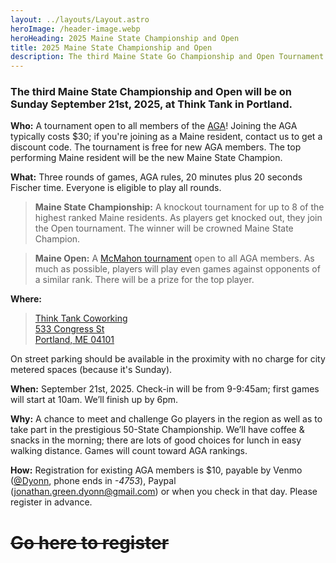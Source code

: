 ```yaml
---
layout: ../layouts/Layout.astro
heroImage: /header-image.webp
heroHeading: 2025 Maine State Championship and Open
title: 2025 Maine State Championship and Open
description: The third Maine State Go Championship and Open Tournament is on September 21st, 2025.
---
```


### The third Maine State Championship and Open will be on Sunday September 21st, 2025, at Think Tank in Portland.

**Who:**
A tournament open to all members of the [AGA](https://www.usgo.org/)!
Joining the AGA typically costs $30; if you're joining as a Maine resident, contact us to get a discount code.
The tournament is free for new AGA members.
The top performing Maine resident will be the new Maine State Champion.

**What:**
Three rounds of games, AGA rules,
20 minutes plus 20 seconds Fischer time.
Everyone is eligible to play all rounds.

> **Maine State Championship:** A knockout tournament for up to 8 of the highest ranked 
> Maine residents. As players get knocked out, they join the Open tournament. 
> The winner will be crowned Maine State Champion.

> **Maine Open:** A [McMahon tournament](https://senseis.xmp.net/?McMahonPairing)
> open to all AGA members.
> As much as possible, players will play even games against opponents
> of a similar rank.
> There will be a prize for the top player.

**Where:**

> [Think Tank Coworking](https://www.thinktankcoworking.com/locations)  
> [533 Congress St  
> Portland, ME 04101](https://www.openstreetmap.org/directions?to=43.655940%2C+-70.261436#map=19/43.655931/-70.261905)

On street parking should be available in the proximity with no charge for city metered
spaces (because it's Sunday).


**When:**
September 21st, 2025. Check-in will be from 9-9:45am; 
first games will start at 10am. We’ll finish up by 6pm.

**Why:**
A chance to meet and challenge Go players in the region as well as to take part in 
the prestigious 50-State Championship.
We’ll have coffee & snacks in the morning; there are lots of good choices for lunch in 
easy walking distance. Games will count toward AGA rankings.

**How:**
Registration for existing AGA members is $10, payable by
Venmo ([@Dyonn](https://account.venmo.com/u/Dyonn), phone ends in _-4753_),
Paypal ([jonathan.green.dyonn@gmail.com](https://paypal.me/JonathanGreenGo))
or when you check in that day. Please register in advance.

# <del>Go here to register</del>

